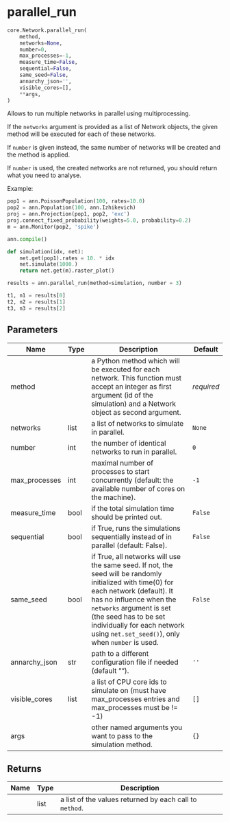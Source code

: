 # parallel_run { #ANNarchy.core.Network.parallel_run }

```python
core.Network.parallel_run(
    method,
    networks=None,
    number=0,
    max_processes=-1,
    measure_time=False,
    sequential=False,
    same_seed=False,
    annarchy_json='',
    visible_cores=[],
    **args,
)
```

Allows to run multiple networks in parallel using multiprocessing.

If the ``networks`` argument is provided as a list of Network objects, the given method will be executed for each of these networks.

If ``number`` is given instead, the same number of networks will be created and the method is applied.

If ``number`` is used, the created networks are not returned, you should return what you need to analyse.

Example:

```python
pop1 = ann.PoissonPopulation(100, rates=10.0)
pop2 = ann.Population(100, ann.Izhikevich)
proj = ann.Projection(pop1, pop2, 'exc')
proj.connect_fixed_probability(weights=5.0, probability=0.2)
m = ann.Monitor(pop2, 'spike')

ann.compile()

def simulation(idx, net):
    net.get(pop1).rates = 10. * idx
    net.simulate(1000.)
    return net.get(m).raster_plot()

results = ann.parallel_run(method=simulation, number = 3)

t1, n1 = results[0]
t2, n2 = results[1]
t3, n3 = results[2]
```

## Parameters {.doc-section .doc-section-parameters}

| Name          | Type   | Description                                                                                                                                                                                                                                                                                                   | Default    |
|---------------|--------|---------------------------------------------------------------------------------------------------------------------------------------------------------------------------------------------------------------------------------------------------------------------------------------------------------------|------------|
| method        |        | a Python method which will be executed for each network. This function must accept an integer as first argument (id of the simulation) and a Network object as second argument.                                                                                                                               | _required_ |
| networks      | list   | a list of networks to simulate in parallel.                                                                                                                                                                                                                                                                   | `None`     |
| number        | int    | the number of identical networks to run in parallel.                                                                                                                                                                                                                                                          | `0`        |
| max_processes | int    | maximal number of processes to start concurrently (default: the available number of cores on the machine).                                                                                                                                                                                                    | `-1`       |
| measure_time  | bool   | if the total simulation time should be printed out.                                                                                                                                                                                                                                                           | `False`    |
| sequential    | bool   | if True, runs the simulations sequentially instead of in parallel (default: False).                                                                                                                                                                                                                           | `False`    |
| same_seed     | bool   | if True, all networks will use the same seed. If not, the seed will be randomly initialized with time(0) for each network (default). It has no influence when the ``networks`` argument is set (the seed has to be set individually for each network using ``net.set_seed()``), only when ``number`` is used. | `False`    |
| annarchy_json | str    | path to a different configuration file if needed (default "").                                                                                                                                                                                                                                                | `''`       |
| visible_cores | list   | a list of CPU core ids to simulate on (must have max_processes entries and max_processes must be != -1)                                                                                                                                                                                                       | `[]`       |
| args          |        | other named arguments you want to pass to the simulation method.                                                                                                                                                                                                                                              | `{}`       |

## Returns {.doc-section .doc-section-returns}

| Name   | Type   | Description                                             |
|--------|--------|---------------------------------------------------------|
|        | list   | a list of the values returned by each call to `method`. |